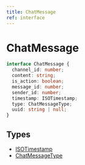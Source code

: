 ```yaml
---
title: ChatMessage
ref: interface
---
```


# ChatMessage

```ts
interface ChatMessage {
  channel_id: number;
  content: string;
  is_action: boolean;
  message_id: number;
  sender_id: number;
  timestamp: ISOTimestamp;
  type: ChatMessageType;
  uuid: string | null;
}
```

## Types

- [ISOTimestamp](/references/iso-timestamp)
- [ChatMessageType](/references/chat-message-type)
